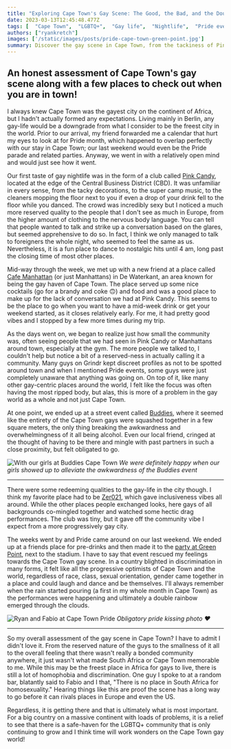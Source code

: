 ```yaml
---
title: "Exploring Cape Town's Gay Scene: The Good, the Bad, and the Double Rainbows"
date: 2023-03-13T12:45:48.477Z
tags: [  "Cape Town",  "LGBTQ+",  "Gay life",  "Nightlife",  "Pride events", "Green Point",  "Discrimination",  "Homophobia",  "Community", "Travel", "Africa", "South Africa"]
authors: ["ryankretch"]
images: ['/static/images/posts/pride-cape-town-green-point.jpg']
summary: Discover the gay scene in Cape Town, from the tackiness of Pink Candy to the inclusive vibes of Zero21. Despite discrimination, progress is happening.
---
```

## An honest assessment of Cape Town's gay scene along with a few places to check out when you are in town!

I always knew Cape Town was the gayest city on the continent of Africa, but I hadn't actually formed any expectations. Living mainly in Berlin, any gay-life would be a downgrade from what I consider to be the freest city in the world. Prior to our arrival, my friend forwarded me a calendar that hurt my eyes to look at for Pride month, which happened to overlap perfectly with our stay in Cape Town; our last weekend would even be the Pride parade and related parties. Anyway, we went in with a relatively open mind and would just see how it went.

Our first taste of gay nightlife was in the form of a club called [Pink Candy](https://www.instagram.com/pinkcandynightclub/?hl=en), located at the edge of the Central Business District (CBD). It was unfamiliar in every sense, from the tacky decorations, to the super camp music, to the cleaners mopping the floor next to you if even a drop of your drink fell to the floor while you danced. The crowd was incredibly sexy but I noticed a much more reserved quality to the people that I don't see as much in Europe, from the higher amount of clothing to the nervous body language. You can tell that people wanted to talk and strike up a conversation based on the glares, but seemed apprehensive to do so. In fact, I think we only managed to talk to foreigners the whole night, who seemed to feel the same as us. Nevertheless, it is a fun place to dance to nostalgic hits until 4 am, long past the closing time of most other places.

Mid-way through the week, we met up with a new friend at a place called [Cafe Manhattan](https://www.manhattan.co.za/) (or just Manhattans) in De Waterkant, an area known for being the gay haven of Cape Town. The place served up some nice cocktails (go for a brandy and coke 🙃) and food and was a good place to make up for the lack of conversation we had at Pink Candy. This seems to be the place to go when you want to have a mid-week drink or get your weekend started, as it closes relatively early. For me, it had pretty good vibes and I stopped by a few more times during my trip. 

As the days went on, we began to realize just how small the community was, often seeing people that we had seen in Pink Candy or Manhattans around town, especially at the gym. The more people we talked to, I couldn't help but notice a bit of a reserved-ness in actually calling it a community. Many guys on Grindr kept discreet profiles as not to be spotted around town and when I mentioned Pride events, some guys were just completely unaware that anything was going on. On top of it, like many other gay-centric places around the world, I felt like the focus was often having the most ripped body, but alas, this is more of a problem in the gay world as a whole and not just Cape Town.  

At one point, we ended up at a street event called [Buddies](https://www.facebook.com/BuddiesNightOut/), where it seemed like the entirety of the Cape Town gays were squashed together in a few square meters, the only thing breaking the awkwardness and overwhelmingness of it all being alcohol. Even our local friend, cringed at the thought of having to be there and mingle with past partners in such a close proximity, but felt obligated to go.

![With our girls at Buddies Cape Town](https://res.cloudinary.com/dx4cuted1/image/upload/v1678689769/south%20africa/cape%20town/buddies-cape-town-gay-event_nf3cks.jpg)
*We were definitely happy when our girls showed up to alleviate the awkwardness of the Buddies event*

---

There were some redeeming qualities to the gay-life in the city though. I think my favorite place had to be [Zer021](https://www.facebook.com/Zer021Rooftop/), which gave inclusiveness vibes all around. While the other places people exchanged looks, here gays of all backgrounds co-mingled together and watched some hectic drag performances. The club was tiny, but it gave off the community vibe I expect from a more progressively gay city. 

The weeks went by and Pride came around on our last weekend. We ended up at a friends place for pre-drinks and then made it to the [party at Green Point](https://www.news24.com/news24/community-newspaper/peoples-post/dont-discriminate-cape-town-pride-lights-up-green-point-for-pride-march-and-mardi-gras-20230307), next to the stadium. I have to say that event rescued my feelings towards the Cape Town gay scene. In a country blighted in discrimination in many forms, it felt like all the progressive optimists of Cape Town and the world, regardless of race, class, sexual orientation, gender came together in a place and could laugh and dance and be themselves. I'll always remember when the rain started pouring (a first in my whole month in Cape Town) as the performances were happening and ultimately a double rainbow emerged through the clouds.

![Ryan and Fabio at Cape Town Pride](https://res.cloudinary.com/dx4cuted1/image/upload/v1678689309/south%20africa/cape%20town/ryan-and-fabio-pride-cape-town_gyfkwc.jpg)
*Obligatory pride kissing photo ❤️*

--- 

So my overall assessment of the gay scene in Cape Town? I have to admit I didn't love it. From the reserved nature of the guys to the smallness of it all to the overall feeling that there wasn't really a bonded community anywhere, it just wasn't what made South Africa or Cape Town memorable to me. While this may be the freest place in Africa for gays to live, there is still a lot of homophobia and discrimination. One guy I spoke to at a random bar, blatantly said to Fabio and I that, "There is no place in South Africa for homosexuality." Hearing things like this are proof the scene has a long way to go before it can rivals places in Europe and even the US. 

Regardless, it is getting there and that is ultimately what is most important. For a big country on a massive continent with loads of problems, it is a relief to see that there is a safe-haven for the LGBTQ+ community that is only continuing to grow and I think time will work wonders on the Cape Town gay world!